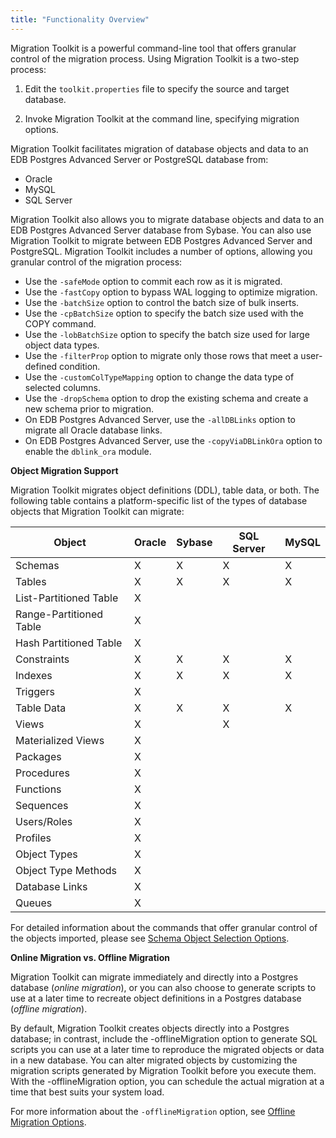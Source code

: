 ```yaml
---
title: "Functionality Overview"
---
```


<div id="functionality_overview" class="registered_link"></div>

Migration Toolkit is a powerful command-line tool that offers granular control of the migration process. Using Migration Toolkit is a two-step process:

1.  Edit the `toolkit.properties` file to specify the source and target database.

2.  Invoke Migration Toolkit at the command line, specifying migration options.

Migration Toolkit facilitates migration of database objects and data to an EDB Postgres Advanced Server or PostgreSQL database from:

-   Oracle
-   MySQL
-   SQL Server

Migration Toolkit also allows you to migrate database objects and data to an EDB Postgres Advanced Server database from Sybase. You can also use Migration Toolkit to migrate between EDB Postgres Advanced Server and PostgreSQL. Migration Toolkit includes a number of options, allowing you granular control of the migration process:

-   Use the `-safeMode` option to commit each row as it is migrated.
-   Use the `-fastCopy` option to bypass WAL logging to optimize migration.
-   Use the `-batchSize` option to control the batch size of bulk inserts.
-   Use the `-cpBatchSize` option to specify the batch size used with the COPY command.
-   Use the `-lobBatchSize` option to specify the batch size used for large object data types.
-   Use the `-filterProp` option to migrate only those rows that meet a user-defined condition.
-   Use the `-customColTypeMapping` option to change the data type of selected columns.
-   Use the `-dropSchema` option to drop the existing schema and create a new schema prior to migration.
-   On EDB Postgres Advanced Server, use the `-allDBLinks` option to migrate all Oracle database links.
-   On EDB Postgres Advanced Server, use the `-copyViaDBLinkOra` option to enable the `dblink_ora` module.

**Object Migration Support**

Migration Toolkit migrates object definitions (DDL), table data, or both. The following table contains a platform-specific list of the types of database objects that Migration Toolkit can migrate:

| Object                  | Oracle | Sybase | SQL Server | MySQL |
| ----------------------- | ------ | ------ | ---------- | ----- |
| Schemas                 | X      | X      | X          | X     |
| Tables                  | X      | X      | X          | X     |
| List-Partitioned Table  | X      |        |            |       |
| Range-Partitioned Table | X      |        |            |       |
| Hash Partitioned Table  | X      |        |            |       |
| Constraints             | X      | X      | X          | X     |
| Indexes                 | X      | X      | X          | X     |
| Triggers                | X      |        |            |       |
| Table Data              | X      | X      | X          | X     |
| Views                   | X      |        | X          |       |
| Materialized Views      | X      |        |            |       |
| Packages                | X      |        |            |       |
| Procedures              | X      |        |            |       |
| Functions               | X      |        |            |       |
| Sequences               | X      |        |            |       |
| Users/Roles             | X      |        |            |       |
| Profiles                | X      |        |            |       |
| Object Types            | X      |        |            |       |
| Object Type Methods     | X      |        |            |       |
| Database Links          | X      |        |            |       |
| Queues                  | X      |        |            |       |

For detailed information about the commands that offer granular control of the objects imported, please see [Schema Object Selection Options](08_mtk_command_options/#schema_select).

**Online Migration vs. Offline Migration**

Migration Toolkit can migrate immediately and directly into a Postgres database (*online* *migration*), or you can also choose to generate scripts to use at a later time to recreate object definitions in a Postgres database (*offline* *migration*).

By default, Migration Toolkit creates objects directly into a Postgres database; in contrast, include the -offlineMigration option to generate SQL scripts you can use at a later time to reproduce the migrated objects or data in a new database. You can alter migrated objects by customizing the migration scripts generated by Migration Toolkit before you execute them. With the -offlineMigration option, you can schedule the actual migration at a time that best suits your system load.

For more information about the `-offlineMigration` option, see [Offline Migration Options](08_mtk_command_options/#offline_migration).
